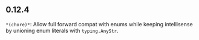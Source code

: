 ## 0.12.4
`*(chore)*`: Allow full forward compat with enums while keeping intellisense by unioning enum literals with `typing.AnyStr`.


